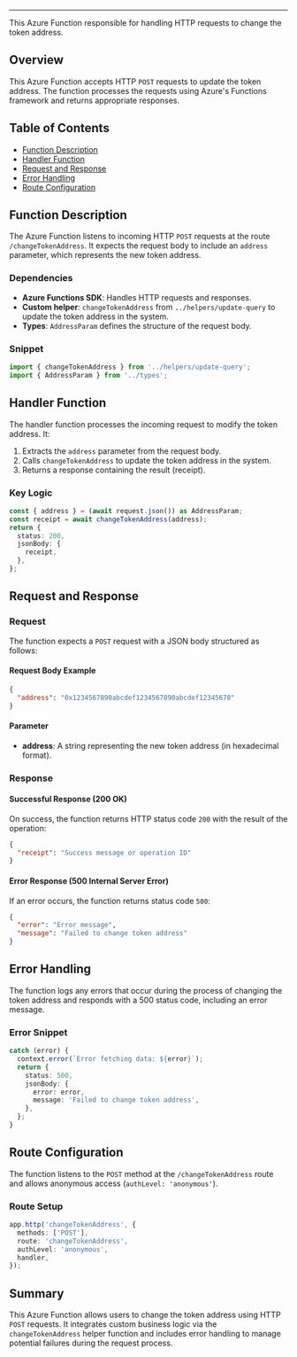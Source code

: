 
<HeaderTitle title="Azure Function: Change Token Address" source="https://github.com/your-repo-path-to-timerTrigger" />

---

This Azure Function responsible for handling HTTP requests to change the token address.

## Overview

This Azure Function accepts HTTP `POST` requests to update the token address. The function processes the requests using Azure's Functions framework and returns appropriate responses.

## Table of Contents

- [Function Description](#function-description)
- [Handler Function](#handler-function)
- [Request and Response](#request-and-response)
- [Error Handling](#error-handling)
- [Route Configuration](#route-configuration)

## Function Description

The Azure Function listens to incoming HTTP `POST` requests at the route `/changeTokenAddress`. It expects the request body to include an `address` parameter, which represents the new token address.

### Dependencies

- **Azure Functions SDK**: Handles HTTP requests and responses.
- **Custom helper**: `changeTokenAddress` from `../helpers/update-query` to update the token address in the system.
- **Types**: `AddressParam` defines the structure of the request body.

### Snippet

```typescript
import { changeTokenAddress } from '../helpers/update-query';
import { AddressParam } from '../types';
```

## Handler Function

The handler function processes the incoming request to modify the token address. It:

1. Extracts the `address` parameter from the request body.
2. Calls `changeTokenAddress` to update the token address in the system.
3. Returns a response containing the result (receipt).

### Key Logic

```typescript
const { address } = (await request.json()) as AddressParam;
const receipt = await changeTokenAddress(address);
return {
  status: 200,
  jsonBody: {
    receipt,
  },
};
```

## Request and Response

### Request

The function expects a `POST` request with a JSON body structured as follows:

#### Request Body Example

```json
{
  "address": "0x1234567890abcdef1234567890abcdef12345678"
}
```

#### Parameter

- **address**: A string representing the new token address (in hexadecimal format).

### Response

#### Successful Response (200 OK)

On success, the function returns HTTP status code `200` with the result of the operation:

```json
{
  "receipt": "Success message or operation ID"
}
```

#### Error Response (500 Internal Server Error)

If an error occurs, the function returns status code `500`:

```json
{
  "error": "Error message",
  "message": "Failed to change token address"
}
```

## Error Handling

The function logs any errors that occur during the process of changing the token address and responds with a 500 status code, including an error message.

### Error Snippet

```typescript
catch (error) {
  context.error(`Error fetching data: ${error}`);
  return {
    status: 500,
    jsonBody: {
      error: error,
      message: 'Failed to change token address',
    },
  };
}
```

## Route Configuration

The function listens to the `POST` method at the `/changeTokenAddress` route and allows anonymous access (`authLevel: 'anonymous'`).

### Route Setup

```typescript
app.http('changeTokenAddress', {
  methods: ['POST'],
  route: 'changeTokenAddress',
  authLevel: 'anonymous',
  handler,
});
```

## Summary

This Azure Function allows users to change the token address using HTTP `POST` requests. It integrates custom business logic via the `changeTokenAddress` helper function and includes error handling to manage potential failures during the request process.
